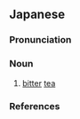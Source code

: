 ==Japanese==
{{ja-kanjitab|く|めい|yomi=o}}

===Pronunciation===
{{ja-pron|yomi=o|くめい|acc=0|acc_ref=DJR}}

===Noun===
{{ja-noun|くめい}}

# [[bitter]] [[tea]]

===References===
<references/>
